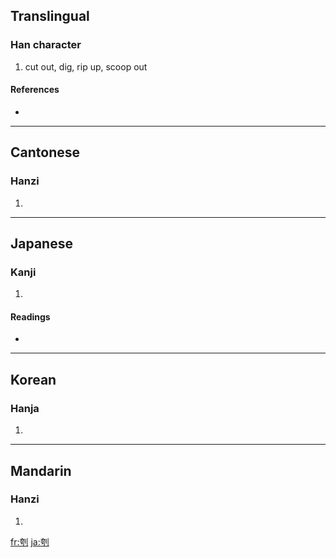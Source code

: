 ==Translingual==

===Han character===
{{Han char|rn=18|rad=刀|as=06|sn=8|four=4220<sub>0</sub>|canj=大尸中弓 (KSLN)}}

# cut out, dig, rip up, scoop out

====References====
* {{Han ref|kx=0138.420|dkj=01956|dj=0315.060|hdz=10333.040|uh=5233|ud=21043|bh=CBD2|bd=52178}}

----

==Cantonese==

===Hanzi===
{{yue-hanzi|jyut=|y=fu1}}

# {{defn|Cantonese}}

----

==Japanese==

===Kanji===
{{ja-kanji|grade=|rs=刀06}}

# {{defn|Japanese}}

====Readings====
* {{ja-readings|on=[[こ]] (ko)|kun=[[えぐる]] (eguru)}}

----

==Korean==

===Hanja===
{{ko-hanja|hangeul=고|rv=go|mr=ko}}

# {{defn|Korean}}

----

==Mandarin==

===Hanzi===
{{cmn-hanzi|pin=[[kū]] ([[ku1]])|wg=k'u<sup>1</sup>}}

# {{defn|Mandarin}}

[[fr:刳]]
[[ja:刳]]